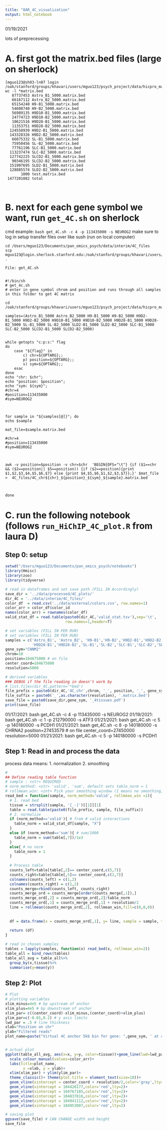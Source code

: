```yaml
---
title: "8AR_4C_visualization"
output: html_notebook
---
```

01/19/2021

lots of preprecessing

# A. first got the matrix.bed files (large on sherlock)
```
[mguo123@sh03-ln07 login /oak/stanford/groups/khavari/users/mguo123/psych_project/data/hicpro_matrix_abs_files]$ wc -l *matrix.bed
   87737453 Astro_B1_5000.matrix.bed
   66167112 Astro_B2_5000.matrix.bed
   65154240 H9-B1_5000.matrix.bed
   54608740 H9-B2_5000.matrix.bed
   56989135 H9D10-B1_5000.matrix.bed
   24774723 H9D10-B2_5000.matrix.bed
   10621516 H9D28-B1_5000.matrix.bed
   11353751 H9D28-B2_5000.matrix.bed
  124558939 H9D2-B1_5000.matrix.bed
  143328326 H9D2-B2_5000.matrix.bed
   66075332 SL-B1_5000.matrix.bed
   75950456 SL-B2_5000.matrix.bed
   77761196 SLC-B1_5000.matrix.bed
  113237474 SLC-B2_5000.matrix.bed
  127742225 SLCD2-B1_5000.matrix.bed
   90346195 SLCD2-B2_5000.matrix.bed
  151907695 SLD2-B1_5000.matrix.bed
  128885574 SLD2-B2_5000.matrix.bed
       1000 test.matrix.bed
 1477201082 total



```

# B. next for each gene symbol we want, run `get_4C.sh` on sherlock
cmd example: `bash get_4C.sh -c 4 -p 113435000 -s NEUROG2` 
make sure to log in setup
transfer files over like sush (run on local computer)
```
cd /Users/mguo123/Documents/pan_omics_psych/data/interim/4C_files
scp mguo123@login.sherlock.stanford.edu:/oak/stanford/groups/khavari/users/mguo123/psych_project/data/hicpro_matrix_abs_files/4C_files/4C_NEUROG* .
```


```
File: get_4C.sh


#!/bin/sh
# get_4c.sh
# enter in gene symbol chrom and position and runs through all samples in this folder to get 4C matrix

cd /oak/stanford/groups/khavari/users/mguo123/psych_project/data/hicpro_matrix_abs_files

samples=(Astro_B1_5000 Astro_B2_5000 H9-B1_5000 H9-B2_5000 H9D2-B1_5000 H9D2-B2_5000 H9D10-B1_5000 H9D10-B2_5000 H9D28-B1_5000 H9D28-B2_5000 SL-B1_5000 SL-B2_5000 SLD2-B1_5000 SLD2-B2_5000 SLC-B1_5000 SLC-B2_5000 SLCD2-B1_5000 SLCD2-B2_5000)


while getopts "c:p:s:" flag
do
    case "${flag}" in
        c) chr=${OPTARG};;
        p) position=${OPTARG};;
        s) sym=${OPTARG};;
    esac
done
echo "chr: $chr";
echo "position: $position";
echo "sym: ${sym}";
#chr=4
#position=113435000
#sym=NEUROG2



for sample in "${samples[@]}"; do
echo $sample

mat_file=$sample.matrix.bed

#chr=4
#position=113435000
#sym=NEUROG2



awk -v position=$position -v chr=$chr  'BEGIN{OFS="\t"} {if ($1==chr && ($2==position|| $5==position)) {if ($2==position){print $1,$2,$3,$4,$5,$6,$7} else {print $4,$5,$6,$1,$2,$3,$7}};}' $mat_file >  4C_files/4C_chr${chr}_${position}_${sym}_${sample}.matrix.bed



done

```

# C. run the following notebook (follows `run_HiChIP_4C_plot.R` from laura D)

## Step 0: setup 

```r
setwd("/Users/mguo123/Documents/pan_omics_psych/notebooks")
library(Hmisc)
library(zoo)
library(tidyverse)

# read in dataframes and set save path (FILL IN Accordingly)
save_dir = '../data/processed/4C_plots/'
dir_4C = '../data/interim/4C_files/'
color_df  = read.csv('../data/external/colors.csv', row.names=1)
color_arr = color_df$color_id
names(color_arr) = rownames(color_df)
valid_stat_df = read.table(paste0(dir_4C,'valid_stat.tsv'),sep='\t',
                           row.names=1,header=T)

# set variables (FILL IN PER RUN)
# set variables (FILL IN PER RUN)
samples = c('Astro_B1', 'Astro_B2', 'H9-B1','H9-B2','H9D2-B1','H9D2-B2','H9D10-B1','H9D10-B2',
            'H9D28-B1','H9D28-B2','SL-B1','SL-B2','SLC-B1','SLC-B2','SLD2-B1','SLD2-B2','SLCD2-B1','SLCD2-B2')
gene_sym="CNNM2"
chrom=10
position=104675000 # on file
center_coord=104675000
resolution=5000

# derived variables
### DEBUG if the file reading in doesn't work by 
# list.files(dir_4C,pattern='*bed')
file_prefix = paste0(dir_4C,'4C_chr',chrom, '_', position, '_', gene_sym, '_')
file_suffix = paste0('_',as.character(resolution), '.matrix.bed')
save_file = paste0(save_dir,gene_sym, '_4tissues.pdf')
print(save_file)

```
01/17/2021: bash get_4C.sh -c 4 -p 113435000 -s NEUROG2
01/19/2021: bash get_4C.sh -c 1 -p 212790000 -s ATF3
01/21/2021: bash get_4C.sh -c 5 -p 140180000 -s PCDH1
01/21/2021: bash get_4C.sh -c 8 -p 140180000 -s CHRNA2
  position=27453579 # on file
center_coord=27450000
resolution=5000
01/21/2021: bash get_4C.sh -c 5 -p 140180000 -s PCDH1


## Step 1: Read in and process  the data

process data means:
1. normalization
2. smoothing


```r
#
## Define reading table function
# sample : <str> REQUIRED
# norm_method: <str> 'valid', 'sum', default sets table_norm = 1
# rollmean_win: <int> Pick your smoothing window (1 means no smoothing, 2 averages over 2 adjacent bins, etc. )
read_bed = function(sample, norm_method='valid', rollmean_win =1){
  # 1. read bed
  tissue = strsplit(sample, '[_-]')[[1]][1]
  table = read.table(paste0(file_prefix, sample, file_suffix))
  # 2. normalize
  if (norm_method=='valid'){ # from # valid interactions
    table_norm = valid_stat_df[sample, "X"]
  }
  else if (norm_method=='sum'){ # sum/1000
    table_norm = sum(table[,7])/1e3
  }
  else{ # no norm
    table_norm = 1
  }
  
  # Process table
  counts_left=table[table[,2]== center_coord,c(5,7)]
  counts_right=table[table[,5]== center_coord,c(2,7)]
  colnames(counts_left) = c(1,2)
  colnames(counts_right) = c(1,2)
  counts_merge=rbind(counts_left, counts_right)
  counts_merge_ord = counts_merge[order(counts_merge[,1]),]
  counts_merge_ord[,2] = counts_merge_ord[,2]/table_norm
  counts_merge_ord[,1] = counts_merge_ord[,1] + resolution/2
  line = rollmean(counts_merge_ord[,2], rollmean_win,fill=c(0,0,0))
  
  
  df = data.frame(x = counts_merge_ord[,1], y= line, sample = sample, tissue = tissue)
  
  return (df)
}

# read in chosen samples
tables = lapply(samples, function(x) read_bed(x, rollmean_win=2))
table_all = bind_rows(tables)
table_all_avg = table_all%>%
  group_by(x,tissue)%>%
  summarise(y=mean(y))

```



## Step 2:  Plot

```r
# Plot
# plotting variables
xlim_minus=4e5 # bp upstream of anchor
xlim_plus=4e5 # bp downstream of anchor
xlim_par= c((center_coord)-xlim_minus,(center_coord)+xlim_plus)
ylim_par=c(-0.01,0.2) # y axis limits
lwd_par = .5 # line thickness
xlab="Position on chr"
ylab="Filtered reads"
plot_name=paste("Virtual 4C anchor 5kb bin for gene: ",gene_sym, ' at chr',chrom, ':',center_coord,sep="")


# actual plot
ggplot(table_all_avg, aes(x=x, y=y, color=tissue))+geom_line(lwd=lwd_par)+
  scale_colour_manual(values=color_arr)+
  labs(title=plot_name,
        x =xlab, y = ylab)+
  xlim(xlim_par) + ylim(ylim_par)+
  theme_classic()+ theme(plot.title = element_text(size=10))+
  geom_vline(xintercept = center_coord + resolution/2,color='gray',lty=2)+
  geom_vline(xintercept = 104426177,color='red',lty=2)+
  geom_vline(xintercept = 104767185,color='red',lty=2)+
  geom_vline(xintercept = 104837816,color='red',lty=2)+
  geom_vline(xintercept = 104941112,color='red',lty=2)+
  geom_vline(xintercept = 104953007,color='red',lty=2)

# saving plot
ggsave(save_file) # CAN CHANGE width and height
save_file
```

